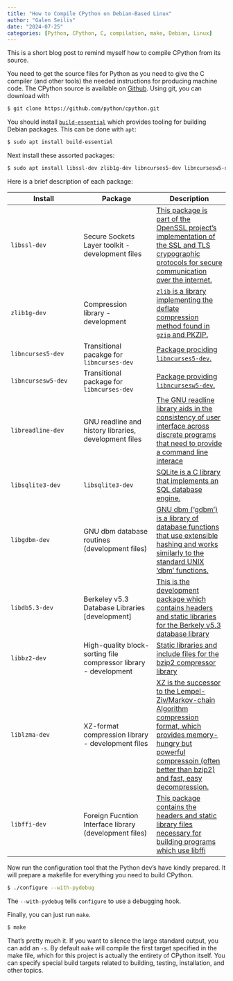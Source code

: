 ```yaml
---
title: "How to Compile CPython on Debian-Based Linux"
author: "Galen Seilis"
date: "2024-07-25"
categories: [Python, CPython, C, compilation, make, Debian, Linux]
---
```


This is a short blog post to remind myself how to compile CPython from its source.

You need to get the source files for Python as you need to give the C compiler (and other tools) the needed instructions for producing machine code. The CPython source is available on [Github](https://github.com/python/cpython/tree/main). Using git, you can download with

```bash
$ git clone https://github.com/python/cpython.git
```

You should install [`build-essential`](https://packages.debian.org/sid/build-essential) which provides tooling for building Debian packages. This can be done with `apt`:

```bash
$ sudo apt install build-essential
```

Next install these assorted packages:

```bash
$ sudo apt install libssl-dev zlib1g-dev libncurses5-dev libncursesw5-dev libreadline-dev libsqlite3-dev libgdbm-dev libdb5.3-dev libbz2-dev liblzma-dev libffi-dev
```

Here is a brief description of each package:

| Install | Package | Description |
| --- | --- | --- |
| `libssl-dev` | Secure Sockets Layer toolkit - development files | [This package is part of the OpenSSL project's implementation of the SSL and TLS crypographic protocols for secure communication over the internet.](https://packages.debian.org/buster/libssl-dev) |
| `zlib1g-dev` | Compression library - development | [`zlib` is a library implementing the deflate compression method found in `gzip` and PKZIP.](https://packages.debian.org/bullseye/zlib1g-dev) |
| `libncurses5-dev` | Transitional pacakge for `libncurses-dev` | [Package prociding `libncurses5-dev`.](https://packages.ubuntu.com/focal/libncurses5-dev) |
| `libncursesw5-dev` | Transitional package for `libncurses-dev` | [Package providing `libncursesw5-dev`.](libncursesw5-dev) |
| `libreadline-dev` | GNU readline and history libraries, development files | [The GNU readline library aids in the consistency of user interface across discrete programs that need to provide a command line interace](libreadline-dev) | 
| `libsqlite3-dev` | `libsqlite3-dev` | [SQLite is a C library that implements an SQL database engine.](https://packages.debian.org/sid/libsqlite3-dev) | 
| `libgdbm-dev` | GNU dbm database routines (development files)  | [GNU dbm ('gdbm') is a library of database functions that use extensible hashing and works similarly to the standard UNIX 'dbm' functions.](https://packages.debian.org/buster/libgdbm-dev) | 
| `libdb5.3-dev` | Berkeley v5.3 Database Libraries [development] | [This is the development package which contains headers and static libraries for the Berkely v5.3 database library](https://packages.debian.org/sid/libdb5.3-dev) |
| `libbz2-dev` | High-quality block-sorting file compressor library - development | [Static libraries and include files for the bzip2 compressor library](https://packages.debian.org/buster/libbz2-dev) |
| `liblzma-dev` | XZ-format compression library - development files | [XZ is the successor to the Lempel-Ziv/Markov-chain Algorithm compression format, which provides memory-hungry but powerful compressoin (often better than bzip2) and fast, easy decompression.](https://packages.debian.org/unstable/liblzma-dev) | 
| `libffi-dev` | Foreign Fucntion Interface library (development files) | [This package contains the headers and static library files necessary for building programs which use libffi](https://packages.debian.org/buster/libffi-dev) |

Now run the configuration tool that the Python dev's have kindly prepared. It will prepare a makefile for everything you need to build CPython. 

```bash
$ ./configure --with-pydebug
```

The `--with-pydebug` tells `configure` to use a debugging hook.

Finally, you can just run `make`.

```bash
$ make
```

That's pretty much it. If you want to silence the large standard output, you can add an `-s`. By default `make` will compile the first target specified in the make file, which for this project is actually the entirety of CPython itself. You can specify special build targets related to building, testing, installation, and other topics.
